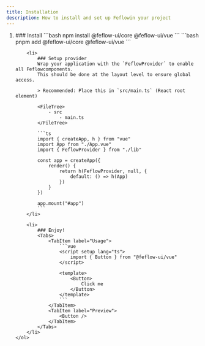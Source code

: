 ```yaml
---
title: Installation
description: How to install and set up Feflowin your project
---
```



<Steps>
    <ol>
        <li>
            ### Install
            <Tabs>
                <TabItem label="npm" icon="npm">
                    ```bash
                    npm install @feflow-ui/core @feflow-ui/vue
                    ```
                </TabItem>
                <TabItem label="pnpm" icon="pnpm">
                    ```bash
                    pnpm add @feflow-ui/core @feflow-ui/vue
                    ```
                </TabItem>
            </Tabs>
        </li>

        <li>
            ### Setup provider
            Wrap your application with the `FeflowProvider` to enable all Feflowcomponents.
            This should be done at the layout level to ensure global access.

            > Recommended: Place this in `src/main.ts` (React root element)

            <FileTree>
                - src
                    - main.ts
            </FileTree>

            ```ts
            import { createApp, h } from "vue"
            import App from "./App.vue"
            import { FeflowProvider } from "./lib"

            const app = createApp({
                render() {
                    return h(FeflowProvider, null, {
                        default: () => h(App)
                    })
                }
            })

            app.mount("#app")
            ```
        </li>

        <li>
            ### Enjoy!
            <Tabs>
                <TabItem label="Usage">
                    ```vue
                    <script setup lang="ts">
                        import { Button } from "@feflow-ui/vue"
                    </script>

                    <template>
                        <Button>
                            Click me
                        </Button>
                    </template>
                    ```
                </TabItem>
                <TabItem label="Preview">
                    <Button />
                </TabItem>
            </Tabs>
        </li>
    </ol>

</Steps>
